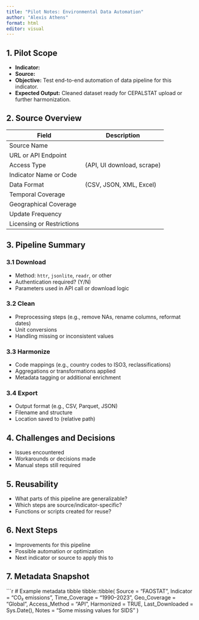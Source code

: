 ```yaml
---
title: "Pilot Notes: Environmental Data Automation"
author: "Alexis Athens"
format: html
editor: visual
---
```


## 1. Pilot Scope

- **Indicator:** 
- **Source:** 
- **Objective:** Test end-to-end automation of data pipeline for this indicator.
- **Expected Output:** Cleaned dataset ready for CEPALSTAT upload or further harmonization.

## 2. Source Overview

| Field | Description |
|-------|-------------|
| Source Name |  |
| URL or API Endpoint |  |
| Access Type | (API, UI download, scrape) |
| Indicator Name or Code |  |
| Data Format | (CSV, JSON, XML, Excel) |
| Temporal Coverage |  |
| Geographical Coverage |  |
| Update Frequency |  |
| Licensing or Restrictions |  |

## 3. Pipeline Summary

### 3.1 Download

- Method: `httr`, `jsonlite`, `readr`, or other
- Authentication required? (Y/N)
- Parameters used in API call or download logic

### 3.2 Clean

- Preprocessing steps (e.g., remove NAs, rename columns, reformat dates)
- Unit conversions
- Handling missing or inconsistent values

### 3.3 Harmonize

- Code mappings (e.g., country codes to ISO3, reclassifications)
- Aggregations or transformations applied
- Metadata tagging or additional enrichment

### 3.4 Export

- Output format (e.g., CSV, Parquet, JSON)
- Filename and structure
- Location saved to (relative path)

## 4. Challenges and Decisions

- Issues encountered
- Workarounds or decisions made
- Manual steps still required

## 5. Reusability

- What parts of this pipeline are generalizable?
- Which steps are source/indicator-specific?
- Functions or scripts created for reuse?

## 6. Next Steps

- Improvements for this pipeline
- Possible automation or optimization
- Next indicator or source to apply this to

## 7. Metadata Snapshot

```r
# Example metadata tibble
tibble::tibble(
  Source = "FAOSTAT",
  Indicator = "CO₂ emissions",
  Time_Coverage = "1990–2023",
  Geo_Coverage = "Global",
  Access_Method = "API",
  Harmonized = TRUE,
  Last_Downloaded = Sys.Date(),
  Notes = "Some missing values for SIDS"
)

